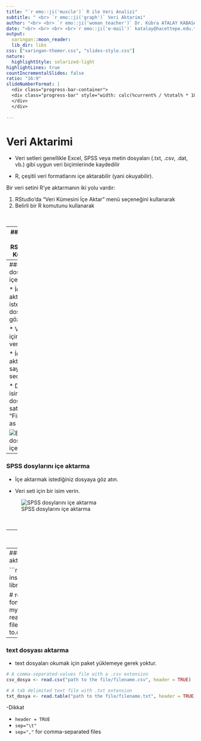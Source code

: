 ```yaml
---
title: "`r emo::ji('muscle')` R ile Veri Analizi"
subtitle: " <br> `r emo::ji('graph')` Veri Aktarimi"
author: "<br> <br> `r emo::ji('woman_teacher')` Dr. Kübra ATALAY KABASAKAL <br> Hacettepe Üniversitesi"
date: "<br> <br> <br> <br>`r emo::ji('e-mail')` katalay@hacettepe.edu.tr"
output:
  xaringan::moon_reader:
  lib_dir: libs
css: ["xaringan-themer.css", "slides-style.css"]
nature:
  highlightStyle: solarized-light
highlightLines: true
countIncrementalSlides: false
ratio: "16:9"
slideNumberFormat: |
  <div class="progress-bar-container">
  <div class="progress-bar" style="width: calc(%current% / %total% * 100%);">
  </div>
  </div>
  
---
```


# Veri Aktarimi
  
- Veri setleri genellikle Excel, SPSS veya metin dosyaları (.txt, .csv, .dat, vb.) gibi uygun veri biçimlerinde kaydedilir

- R, çeşitli veri formatlarını içe aktarabilir (yani okuyabilir).

Bir veri setini R'ye aktarmanın iki yolu vardır:
  
1. RStudio'da "Veri Kümesini İçe Aktar" menü seçeneğini kullanarak
2. Belirli bir R komutunu kullanarak

<br/>

---
## Yöntem 1: RStudio'yu Kullanma

  ![R studio](figs/importmenu.png)

---
### Excel dosylarını içe aktarma

* İçe aktarmak istediğiniz dosyaya göz atın.

* Veri seti için bir isim verin. 

* İçe aktarılacak sayfayı seçin.

* Değişken isimleri dosyanın ilk satırındaysa "First Row as Names".

![Excel dosylarını içe aktarma](figs/excel1.png)

---
### SPSS dosylarını içe aktarma

* İçe aktarmak istediğiniz dosyaya göz atın.

* Veri seti için bir isim verin. 

![SPSS dosylarını içe aktarma](figs/spss1.png)

<br/>
  
---
### Komutlarla veri aktarma
  
- Temel pakette "read.csv" ve "read.table" gibi bazı fonksiyonlar bulunmaktadır.

- Ayrıca, belirli  formatlarını içe aktarmak için R paketleri bulunmaktadır

- Örneğin, SPSS dosyaları için "foreign" ve Excel dosyaları için "xlsx" gibi
  ### Importing Excel files
  
```r
# yükle ve aktive et 
install.packages("xlsx")
library("xlsx")

# read.xlsx fonksiyonunun kullanımı
my_excel_file <- read.xlsx("path to the file/filename.xlsx", sheetName = "sheetname")
```    

---
### SPSS dosyası aktarma
  
```r
# yükle ve aktive et 
install.packages("foreign")
library("foreign")

# read.spss fonksiyonunun kullanımı
my_spss_file <- read.spss("path to the file/filename.sav", to.data.frame = TRUE)
```


---
### text dosyası aktarma

- text dosyaları okumak için paket yüklemeye gerek yoktur.  
```r
# A comma-separated-values file with a .csv extension
csv_dosya <- read.csv("path to the file/filename.csv", header = TRUE)

# A tab delimited text file with .txt extension
txt_dosya <- read.table("path to the file/filename.txt", header = TRUE, sep = "\t")
```

-Dikkat
  
- `header = TRUE` 
- `sep="\t"` 
- `sep=","` for comma-separated files





